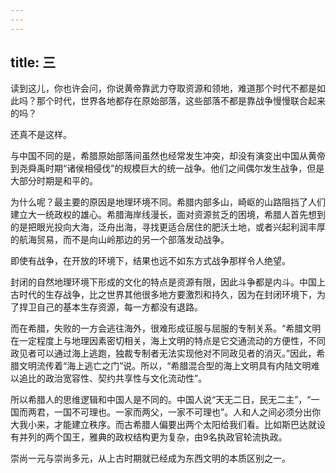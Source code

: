 ```yaml
---
---
---
```

title: 三
---



读到这儿，你也许会问，你说黄帝靠武力夺取资源和领地，难道那个时代不都是如此吗？那个时代，世界各地都存在原始部落，这些部落不都是靠战争慢慢联合起来的吗？

还真不是这样。

与中国不同的是，希腊原始部落间虽然也经常发生冲突，却没有演变出中国从黄帝到尧舜禹时期“诸侯相侵伐”的规模巨大的统一战争。他们之间偶尔发生战争，但是大部分时期是和平的。

为什么呢？最主要的原因是地理环境不同。希腊内部多山，崎岖的山路阻挡了人们建立大一统政权的雄心。希腊海岸线漫长，面对资源贫乏的困境，希腊人首先想到的是把眼光投向大海，泛舟出海，寻找更适合居住的肥沃土地，或者兴起利润丰厚的航海贸易，而不是向山岭那边的另一个部落发动战争。

即使有战争，在开放的环境下，结果也远不如东方式战争那样令人绝望。

封闭的自然地理环境下形成的文化的特点是资源有限，因此斗争都是内斗。中国上古时代的生存战争，比之世界其他很多地方要激烈和持久，因为在封闭环境下，为了捍卫自己的基本生存资源，每一方都没有退路。

而在希腊，失败的一方会逃往海外，很难形成征服与屈服的专制关系。“希腊文明在一定程度上与地理因素密切相关，海上文明的特点是它交通流动的方便性，不同政见者可以通过海上逃跑，独裁专制者无法实现他对不同政见者的消灭。”因此，希腊文明流传着“海上逃亡之门”说。所以，“希腊混合型的海上文明具有内陆文明难以追比的政治宽容性、契约共享性与文化流动性”。

所以希腊人的思维逻辑和中国人是不同的。中国人说“天无二日，民无二主”，“一国而两君，一国不可理也。一家而两父，一家不可理也”。人和人之间必须分出你大我小来，才能建立秩序。而古希腊人偏要出两个太阳给我们看。比如斯巴达就设有并列的两个国王，雅典的政权结构更为复杂，由9名执政官轮流执政。

崇尚一元与崇尚多元，从上古时期就已经成为东西文明的本质区别之一。
